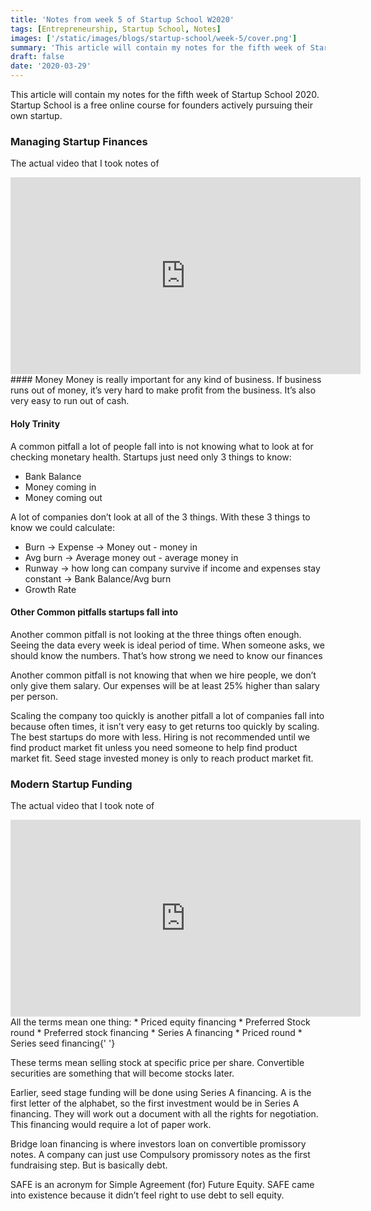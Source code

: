 ```yaml
---
title: 'Notes from week 5 of Startup School W2020'
tags: [Entrepreneurship, Startup School, Notes]
images: ['/static/images/blogs/startup-school/week-5/cover.png']
summary: 'This article will contain my notes for the fifth week of Startup School 2020'
draft: false
date: '2020-03-29'
---
```


This article will contain my notes for the fifth week of Startup School 2020. Startup School is a free online course for founders actively pursuing their own startup.

### Managing Startup Finances

The actual video that I took notes of

<iframe
  width="560"
  height="315"
  src="https://www.youtube-nocookie.com/embed/LBC16jhiwak"
  frameBorder="0"
  allow="accelerometer; autoplay; encrypted-media; gyroscope; picture-in-picture"
  allowFullScreen
></iframe>
#### Money Money is really important for any kind of business. If business runs out of money, it’s
very hard to make profit from the business. It’s also very easy to run out of cash.

#### Holy Trinity

A common pitfall a lot of people fall into is not knowing what to look at for checking monetary health. Startups just need only 3 things to know:

- Bank Balance
- Money coming in
- Money coming out

A lot of companies don’t look at all of the 3 things. With these 3 things to know we could calculate:

- Burn -> Expense -> Money out - money in
- Avg burn -> Average money out - average money in
- Runway -> how long can company survive if income and expenses stay constant -> Bank Balance/Avg burn
- Growth Rate

#### Other Common pitfalls startups fall into

Another common pitfall is not looking at the three things often enough. Seeing the data every week is ideal period of time. When someone asks, we should know the numbers. That’s how strong we need to know our finances

Another common pitfall is not knowing that when we hire people, we don’t only give them salary. Our expenses will be at least 25% higher than salary per person.

Scaling the company too quickly is another pitfall a lot of companies fall into because often times, it isn’t very easy to get returns too quickly by scaling. The best startups do more with less. Hiring is not recommended until we find product market fit unless you need someone to help find product market fit. Seed stage invested money is only to reach product market fit.

### Modern Startup Funding

The actual video that I took note of

<iframe
  width="560"
  height="315"
  src="https://www.youtube-nocookie.com/embed/9qWZALyGSmg"
  frameBorder="0"
  allow="accelerometer; autoplay; encrypted-media; gyroscope; picture-in-picture"
  allowFullScreen
></iframe>
All the terms mean one thing: * Priced equity financing * Preferred Stock round * Preferred stock
financing * Series A financing * Priced round * Series seed financing{' '}

These terms mean selling stock at specific price per share. Convertible securities are something that will become stocks later.

Earlier, seed stage funding will be done using Series A financing. A is the first letter of the alphabet, so the first investment would be in Series A financing. They will work out a document with all the rights for negotiation. This financing would require a lot of paper work.

Bridge loan financing is where investors loan on convertible promissory notes. A company can just use Compulsory promissory notes as the first fundraising step. But is basically debt.

SAFE is an acronym for Simple Agreement (for) Future Equity. SAFE came into existence because it didn’t feel right to use debt to sell equity.
